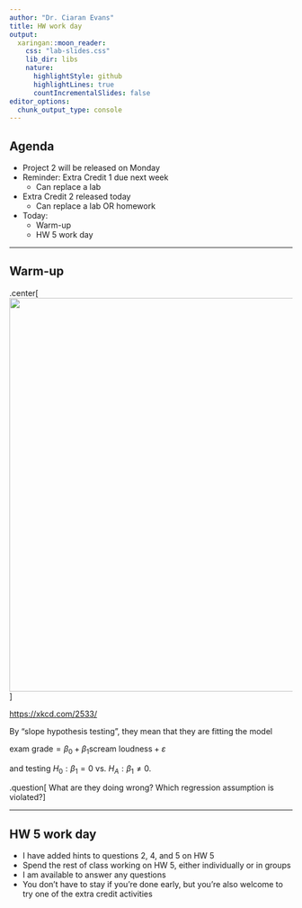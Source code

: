 ```yaml
---
author: "Dr. Ciaran Evans"
title: HW work day
output:
  xaringan::moon_reader:
    css: "lab-slides.css"
    lib_dir: libs
    nature:
      highlightStyle: github
      highlightLines: true
      countIncrementalSlides: false
editor_options: 
  chunk_output_type: console
---
```


## Agenda

* Project 2 will be released on Monday
* Reminder: Extra Credit 1 due next week
    * Can replace a lab
* Extra Credit 2 released today
    * Can replace a lab OR homework
* Today:
    * Warm-up
    * HW 5 work day
    
---

## Warm-up

.center[
<img src="slope_hypothesis_testing.png" width="700">
]

[https://xkcd.com/2533/](https://xkcd.com/2533/)

By "slope hypothesis testing", they mean that they are fitting the model

$\text{exam grade} = \beta_0 + \beta_1 \text{scream loudness} + \varepsilon$

and testing $H_0: \beta_1 = 0$ vs. $H_A: \beta_1 \neq 0$.

.question[
What are they doing wrong? Which regression assumption is violated?
]

---

## HW 5 work day

* I have added hints to questions 2, 4, and 5 on HW 5
* Spend the rest of class working on HW 5, either individually or in groups
* I am available to answer any questions
* You don't have to stay if you're done early, but you're also welcome to try one of the extra credit activities